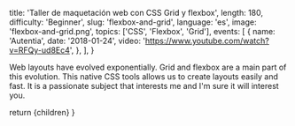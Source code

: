 
  title: 'Taller de maquetación web con CSS Grid y flexbox',
  length: 180,
  difficulty: 'Beginner',
  slug: 'flexbox-and-grid',
  language: 'es',
  image: 'flexbox-and-grid.png',
  topics: ['CSS', 'Flexbox', 'Grid'],
  events: [
    {
      name: 'Autentia',
      date: '2018-01-24',
      video: 'https://www.youtube.com/watch?v=RFQy-ud8Ec4',
    },
  ],
}

Web layouts have evolved exponentially. Grid and flexbox are a main part of this evolution. This native CSS tools allows us to create layouts easily and fast. It is a passionate subject that interests me and I'm sure it will interest you.

  return <MdxLayout slug="flexbox-and-grid">{children}</MdxLayout>
}
